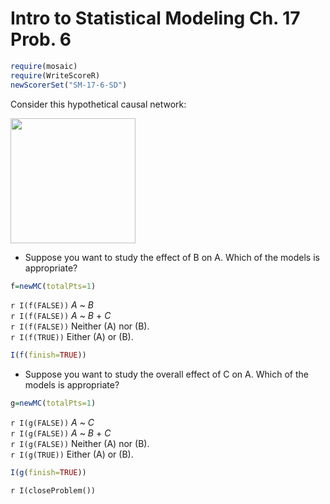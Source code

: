 Intro to Statistical Modeling Ch. 17 Prob. 6
========================================================
```r
require(mosaic)
require(WriteScoreR)
newScorerSet("SM-17-6-SD")
```

Consider this hypothetical causal network: 

<img src='path-graphics-2.svg' width='200'>

* Suppose you want to study the effect of B on A.  Which of the models is appropriate?
```r
f=newMC(totalPts=1)
```
`r I(f(FALSE))` *A* ~ *B*     
`r I(f(FALSE))` *A* ~ *B* + *C*    
`r I(f(FALSE))` Neither (A) nor (B).    
`r I(f(TRUE))` Either (A) or (B).
```r
I(f(finish=TRUE))
```

* Suppose you want to study the overall effect of C on A.  Which of the models is appropriate?
```r
g=newMC(totalPts=1)
```
`r I(g(FALSE))` *A* ~ *C*    
`r I(g(FALSE))` *A* ~ *B* + *C*   
`r I(g(FALSE))` Neither (A) nor (B).    
`r I(g(TRUE))` Either (A) or (B).
```r
I(g(finish=TRUE))
```

`r I(closeProblem())`